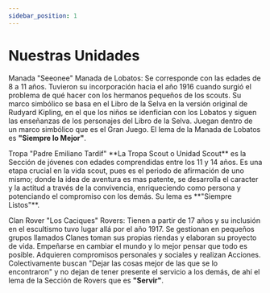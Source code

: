 ```yaml
---
sidebar_position: 1
---
```


# Nuestras Unidades

<span className="text-2xl text-[#F3D022] block">Manada "Seeonee"</span>
Manada de Lobatos: Se corresponde con las edades de 8 a 11 años. Tuvieron su incorporación hacia el año 1916 cuando surgió el problema de qué hacer con los hermanos pequeños de los scouts. Su marco simbólico se basa en el Libro de la Selva en la versión original de Rudyard Kipling, en el que los niños se idenfician con los Lobatos y siguen las enseñanzas de los personajes del Libro de la Selva. Juegan dentro de un marco simbólico que es el Gran Juego. El lema de la Manada de Lobatos es **"Siempre lo Mejor"**.

<Link className="text-2xl text-[#166835] block" to="/docs/tropa/acerca-de">Tropa "Padre Emiliano Tardif"</Link>
**La Tropa Scout o Unidad Scout** es la Sección de jóvenes con edades comprendidas entre los 11 y 14 años. Es una etapa crucial en la vida scout, pues es el periodo de afirmación de uno mismo; donde  la idea de aventura es mas patente, se desarrolla el caracter y la actitud a través de la convivencia, enriqueciendo como persona y potenciando el compromiso con los demás. Su lema es **"Siempre Listos"**.

<span className="text-2xl text-[#BD1625] block">Clan Rover "Los Caciques"</span>
Rovers: Tienen a partir de 17 años y su inclusión en el escultismo tuvo lugar allá por el año 1917. Se gestionan en pequeños grupos llamados Clanes toman sus propias riendas y elaboran su proyecto de vida. Empeñarse en cambiar el mundo y lo mejor pensar que todo es posible. Adquieren compromisos personales y sociales y realizan Acciones. Colectivamente buscan "Dejar las cosas mejor de las que se lo encontraron" y no dejan de tener presente el servicio a los demás, de ahí el lema de la Sección de Rovers que es **"Servir"**.